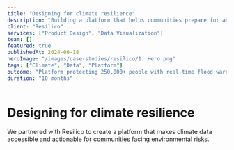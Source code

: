 ```yaml
---
title: "Designing for climate resilience"
description: "Building a platform that helps communities prepare for and respond to climate-related risks through data-driven insights."
client: "Resilico"
services: ["Product Design", "Data Visualization"]
team: []
featured: true
publishedAt: 2024-06-18
heroImage: "/images/case-studies/resilico/1. Hero.png"
tags: ["Climate", "Data", "Platform"]
outcome: "Platform protecting 250,000+ people with real-time flood warnings and climate risk assessments."
duration: "10 months"
---
```


# Designing for climate resilience

We partnered with Resilico to create a platform that makes climate data accessible and actionable for communities facing environmental risks.
